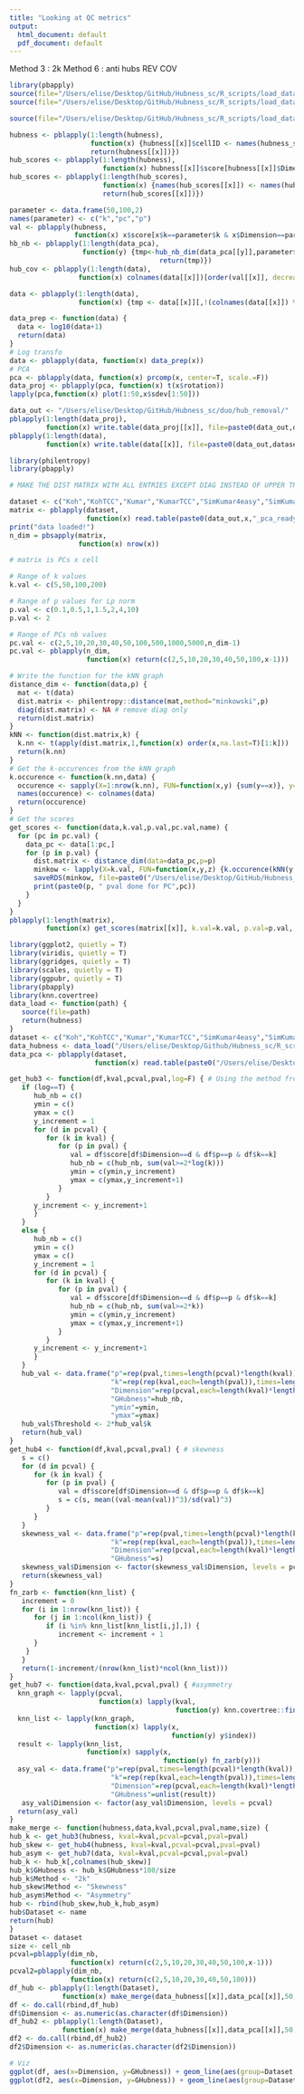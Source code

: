```yaml
---
title: "Looking at QC metrics"
output:
  html_document: default
  pdf_document: default
---
```

Method 3 : 2k
Method 6 : anti hubs
REV COV

```r
library(pbapply)
source(file="/Users/elise/Desktop/GitHub/Hubness_sc/R_scripts/load_data/load_counts_duo.R")
source(file="/Users/elise/Desktop/GitHub/Hubness_sc/R_scripts/load_data/hubness_load_write_data_duo.R")

source(file="/Users/elise/Desktop/GitHub/Hubness_sc/R_scripts/load_data/load_functions.R")

hubness <- pblapply(1:length(hubness),
                    function(x) {hubness[[x]]$cellID <- names(hubness_scores_data[[x]][[1]][[1]]);
                    return(hubness[[x]])})
hub_scores <- pblapply(1:length(hubness),
                       function(x) hubness[[x]]$score[hubness[[x]]$Dimension==(cell_nb[x]-1) & hubness[[x]]$p==2 & hubness[[x]]$k==50])
hub_scores <- pblapply(1:length(hub_scores),
                       function(x) {names(hub_scores[[x]]) <- names(hubness_scores_data[[x]][[1]][[1]]);
                       return(hub_scores[[x]])})
```

```r
parameter <- data.frame(50,100,2)
names(parameter) <- c("k","pc","p")
val <- pblapply(hubness,
                function(x) x$score[x$k==parameter$k & x$Dimension==parameter$pc & x$p==parameter$p])
hb_nb <- pblapply(1:length(data_pca),
                  function(y) {tmp<-hub_nb_dim(data_pca[[y]],parameter$pc,hub_scores[[y]],0.1, cell_nb[y]);
                                     return(tmp)})
hub_cov <- pblapply(1:length(data),
                 function(x) colnames(data[[x]])[order(val[[x]], decreasing = T)[1:hb_nb[[x]]]])
```

```r
data <- pblapply(1:length(data),
                 function(x) {tmp <- data[[x]][,!(colnames(data[[x]]) %in% hub_cov[[x]])]})
```

```r
data_prep <- function(data) {
  data <- log10(data+1)
  return(data)
}
# Log transfo
data <- pblapply(data, function(x) data_prep(x))
# PCA
pca <- pblapply(data, function(x) prcomp(x, center=T, scale.=F))
data_proj <- pblapply(pca, function(x) t(x$rotation))
lapply(pca,function(x) plot(1:50,x$sdev[1:50]))
```

```r
data_out <- "/Users/elise/Desktop/GitHub/Hubness_sc/duo/hub_removal/"
pblapply(1:length(data_proj),
         function(x) write.table(data_proj[[x]], file=paste0(data_out,dataset[x],"_pca_readyforhubness.csv")))
pblapply(1:length(data),
         function(x) write.table(data[[x]], file=paste0(data_out,dataset[x],".csv")))
```

```r
library(philentropy)
library(pbapply)

# MAKE THE DIST MATRIX WITH ALL ENTRIES EXCEPT DIAG INSTEAD OF UPPER TRI

dataset <- c("Koh","KohTCC","Kumar","KumarTCC","SimKumar4easy","SimKumar4hard","SimKumar8hard","Trapnell","TrapnellTCC")
matrix <- pblapply(dataset,
                   function(x) read.table(paste0(data_out,x,"_pca_readyforhubness.csv")))
print("data loaded!")
n_dim = pbsapply(matrix,
                 function(x) nrow(x))

# matrix is PCs x cell

# Range of k values
k.val <- c(5,50,100,200)

# Range of p values for Lp norm
p.val <- c(0.1,0.5,1,1.5,2,4,10)
p.val <- 2

# Range of PCs nb values
pc.val <- c(2,5,10,20,30,40,50,100,500,1000,5000,n_dim-1)
pc.val <- pblapply(n_dim,
                   function(x) return(c(2,5,10,20,30,40,50,100,x-1)))

# Write the function for the kNN graph
distance_dim <- function(data,p) {
  mat <- t(data)
  dist.matrix <- philentropy::distance(mat,method="minkowski",p)
  diag(dist.matrix) <- NA # remove diag only
  return(dist.matrix)
}
kNN <- function(dist.matrix,k) {
  k.nn <- t(apply(dist.matrix,1,function(x) order(x,na.last=T)[1:k]))
  return(k.nn)
}
# Get the k-occurences from the kNN graph
k.occurence <- function(k.nn,data) {
  occurence <- sapply(X=1:nrow(k.nn), FUN=function(x,y) {sum(y==x)}, y=k.nn)
  names(occurence) <- colnames(data)
  return(occurence)
}
# Get the scores
get_scores <- function(data,k.val,p.val,pc.val,name) {
  for (pc in pc.val) {
    data_pc <- data[1:pc,]
    for (p in p.val) {
      dist.matrix <- distance_dim(data=data_pc,p=p)
      minkow <- lapply(X=k.val, FUN=function(x,y,z) {k.occurence(kNN(y,x),z)}, y=dist.matrix, z=data)
      saveRDS(minkow, file=paste0("/Users/elise/Desktop/GitHub/Hubness_sc/results/",name,"/kNN_occurence_",p,"_pca",pc,"_minkow_bis.rds"))
      print(paste0(p, " pval done for PC",pc))
    }
  }
}
pblapply(1:length(matrix),
         function(x) get_scores(matrix[[x]], k.val=k.val, p.val=p.val, pc.val=pc.val[[x]], name=paste0("duo_removal/",dataset[x])))
```

```r
library(ggplot2, quietly = T)
library(viridis, quietly = T)
library(ggridges, quietly = T)
library(scales, quietly = T)
library(ggpubr, quietly = T)
library(pbapply)
library(knn.covertree)
data_load <- function(path) {
   source(file=path)
   return(hubness)
}
dataset <- c("Koh","KohTCC","Kumar","KumarTCC","SimKumar4easy","SimKumar4hard","SimKumar8hard","Trapnell","TrapnellTCC")
data_hubness <- data_load("/Users/elise/Desktop/Github/Hubness_sc/R_scripts/load_data/hubness_load_write_data_duo_removal.R")
data_pca <- pblapply(dataset,
                     function(x) read.table(paste0("/Users/elise/Desktop/GitHub/Hubness_sc/duo/hub_removal/",x,"_pca_readyforhubness.csv")))

get_hub3 <- function(df,kval,pcval,pval,log=F) { # Using the method from [1] >= 2k
   if (log==T) {
      hub_nb = c()
      ymin = c()
      ymax = c()
      y_increment = 1
      for (d in pcval) {
         for (k in kval) {
            for (p in pval) {
               val = df$score[df$Dimension==d & df$p==p & df$k==k]
               hub_nb = c(hub_nb, sum(val>=2*log(k)))
               ymin = c(ymin,y_increment)
               ymax = c(ymax,y_increment+1)
            }
         }
      y_increment <- y_increment+1
      }
   }
   else {
      hub_nb = c()
      ymin = c()
      ymax = c()
      y_increment = 1
      for (d in pcval) {
         for (k in kval) {
            for (p in pval) {
               val = df$score[df$Dimension==d & df$p==p & df$k==k]
               hub_nb = c(hub_nb, sum(val>=2*k))
               ymin = c(ymin,y_increment)
               ymax = c(ymax,y_increment+1)
            }
         }
      y_increment <- y_increment+1
      }
   }
   hub_val <- data.frame("p"=rep(pval,times=length(pcval)*length(kval)),
                         "k"=rep(rep(kval,each=length(pval)),times=length(pcval)),
                         "Dimension"=rep(pcval,each=length(kval)*length(pval)),
                         "GHubness"=hub_nb,
                         "ymin"=ymin,
                         "ymax"=ymax)
   hub_val$Threshold <- 2*hub_val$k
   return(hub_val)
}
get_hub4 <- function(df,kval,pcval,pval) { # skewness
   s = c()
   for (d in pcval) {
      for (k in kval) {
         for (p in pval) {
            val = df$score[df$Dimension==d & df$p==p & df$k==k]
            s = c(s, mean((val-mean(val))^3)/sd(val)^3)
         }
      }
   }
   skewness_val <- data.frame("p"=rep(pval,times=length(pcval)*length(kval)),
                         "k"=rep(rep(kval,each=length(pval)),times=length(pcval)),
                         "Dimension"=rep(pcval,each=length(kval)*length(pval)),
                         "GHubness"=s)
   skewness_val$Dimension <- factor(skewness_val$Dimension, levels = pcval)
   return(skewness_val)
}
fn_zarb <- function(knn_list) {
   increment = 0
   for (i in 1:nrow(knn_list)) {
      for (j in 1:ncol(knn_list)) {
         if (i %in% knn_list[knn_list[i,j],]) {
            increment <- increment + 1 
      }
    }
   }
   return(1-increment/(nrow(knn_list)*ncol(knn_list)))
}
get_hub7 <- function(data,kval,pcval,pval) { #asymmetry
  knn_graph <- lapply(pcval,
                      function(x) lapply(kval,
                                         function(y) knn.covertree::find_knn(t(data[1:x,]),y)))
  knn_list <- lapply(knn_graph,
                     function(x) lapply(x,
                                        function(y) y$index))
  result <- lapply(knn_list,
                   function(x) sapply(x,
                                      function(y) fn_zarb(y)))
  asy_val <- data.frame("p"=rep(pval,times=length(pcval)*length(kval)),
                         "k"=rep(rep(kval,each=length(pval)),times=length(pcval)),
                         "Dimension"=rep(pcval,each=length(kval)*length(pval)),
                         "GHubness"=unlist(result))
   asy_val$Dimension <- factor(asy_val$Dimension, levels = pcval)
  return(asy_val)
}
make_merge <- function(hubness,data,kval,pcval,pval,name,size) {
hub_k <- get_hub3(hubness, kval=kval,pcval=pcval,pval=pval)
hub_skew <- get_hub4(hubness, kval=kval,pcval=pcval,pval=pval)
hub_asym <- get_hub7(data, kval=kval,pcval=pcval,pval=pval)
hub_k <- hub_k[,colnames(hub_skew)]
hub_k$GHubness <- hub_k$GHubness*100/size
hub_k$Method <- "2k"
hub_skew$Method <- "Skewness"
hub_asym$Method <- "Asymmetry"
hub <- rbind(hub_skew,hub_k,hub_asym)
hub$Dataset <- name
return(hub)
}
Dataset <- dataset
size <- cell_nb
pcval=pblapply(dim_nb,
               function(x) return(c(2,5,10,20,30,40,50,100,x-1)))
pcval2=pblapply(dim_nb,
               function(x) return(c(2,5,10,20,30,40,50,100)))
df_hub <- pblapply(1:length(Dataset),
             function(x) make_merge(data_hubness[[x]],data_pca[[x]],50,pcval[[x]],2,Dataset[x],size[x]))
df <- do.call(rbind,df_hub)
df$Dimension <- as.numeric(as.character(df$Dimension))
df_hub2 <- pblapply(1:length(Dataset),
             function(x) make_merge(data_hubness[[x]],data_pca[[x]],50,pcval2[[x]],2,Dataset[x],size[x]))
df2 <- do.call(rbind,df_hub2)
df2$Dimension <- as.numeric(as.character(df2$Dimension))

# Viz
ggplot(df, aes(x=Dimension, y=GHubness)) + geom_line(aes(group=Dataset, color=Dataset)) + geom_point(size=0.1) + facet_wrap(~Method, scales = "free") + ylab(NULL)
ggplot(df2, aes(x=Dimension, y=GHubness)) + geom_line(aes(group=Dataset, color=Dataset)) + geom_point(size=0.1) + facet_wrap(~Method, scales = "free") + ylab(NULL)
```

